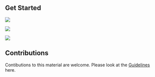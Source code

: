 

## Get Started

<Row>

<Column colLg={4} colMd={4} noGutterMdLeft>
<ArticleCard
    color="dark"
    title="Developer Foundation"
    subTitle="Start your cloud native journey by learning the concepts, technologies & methodologies"
    href="/developer-foundation"
    >

![](/images/developer-foundation.png)

</ArticleCard>

</Column>


<Column colLg={4} colMd={4} noGutterMdLeft>
<ArticleCard
    color="dark"
    title="Developer Intermediate"
    subTitle="Learn how to develop and deliver cloud native application with an Enterpeise SDLC"
    href="/developer-intermediate"
    >

![](/images/developer-intermediate.png)

</ArticleCard>
</Column>


<Column colLg={4} colMd={4} noGutterMdLeft>
<ArticleCard
    color="dark"
    title="Developer Advanced"
    subTitle="Learn advanced microservices techniques to develop and deliver cloud native applications"
    href="/developer-advanced"
    >

![](/images/developer-advanced.png)

</ArticleCard>
</Column>


</Row>

## Contributions
Contibutions to this material are welcome. Please look at the [Guidelines](/contributing) here.
